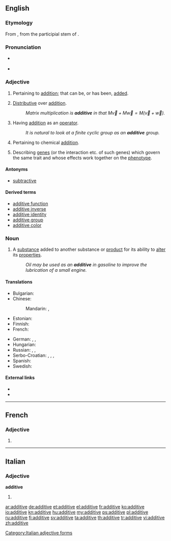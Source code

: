 ==English==

===Etymology===
From {{etyl|LL.}} {{term|additivus}}, from the participial stem of {{etyl|la}} {{term|addere||to add}}.

===Pronunciation===
* {{a|UK}} {{IPA|/ˈadɪtɪv/}}
* {{a|US}} {{IPA|/ˈæɾətɪv/|/ˈæɾəɾɪv/}}

===Adjective===
{{en-adj}}

# {{mathematics}} Pertaining to [[addition]]; that can be, or has been, [[added]].
# {{mathematics|of a [[function]], etc.}} [[distributive#English|Distributive]] over [[addition]].
#: ''Matrix multiplication is '''additive''' in that <math>M\vec v+M\vec w=M(\vec v+\vec w)</math>.''
# {{algebra}} Having [[addition]] as an [[operator]].
#: ''It is natural to look at a finite cyclic group as an '''additive''' group.''
# {{chemistry}} Pertaining to chemical [[addition]].
# {{genetics}} Describing [[gene]]s (or the interaction etc. of such genes) which govern the same trait and whose effects work together on the [[phenotype]].

====Antonyms====
* [[subtractive]]

====Derived terms====
* [[additive function]]
* [[additive inverse]]
* [[additive identity]]
* [[additive group]]
* [[additive color]]

===Noun===
{{en-noun}}

# A [[substance]] added to another substance or [[product]] for its ability to [[alter]] its [[properties]].
#: ''Oil may be used as an '''additive''' in gasoline to improve the lubrication of a small engine.''

====Translations====
{{trans-top|substance altering another substance}}
* Bulgarian: {{t+|bg|добавка|f|tr=dobávka}}
* Chinese:
*: Mandarin: {{t|cmn|添加劑|sc=Hani}}, {{t|cmn|添加剂|tr=tiānjiājì|sc=Hani}}
* Estonian: {{t-|et|lisaaine}}
* Finnish: {{t+|fi|lisäaine}}
* French: {{t+|fr|additif}}
{{trans-mid}}
* German: {{t|de|Zusatzstoff|m}}, {{t|de|Zusatz|m}}, {{t|de|Additiv|n}}
* Hungarian: {{t+|hu|adalék}}
* Russian: {{t|ru|добавка|f|tr=dobávka|sc=Cyrl}}, {{t|ru|добавление|n|tr=dobavlénije|sc=Cyrl}}, {{t|ru|дополнение|n|tr=dopolnénije|sc=Cyrl}}
* Serbo-Croatian: {{t-|sh|aditiv|xs=Serbo-Croatian}}, {{t-|sh|dodatak|xs=Serbo-Croatian}}, {{t-|sh|primjesa|xs=Serbo-Croatian}}, {{t-|sh|pridodatak|xs=Serbo-Croatian}}
* Spanish: {{t+|es|aditivo|m}}
* Swedish: {{t+|sv|tillsats|c}}
{{trans-bottom}}

====External links====
* {{R:Webster 1913}}
* {{R:Century 1911}}

----

==French==

===Adjective===
{{fr-adj-form}} {{f}}

# {{form of|feminine|[[additif]]|lang=fr}}

----

==Italian==

===Adjective===
'''additive''' {{f}}

# {{form of|feminine plural form|additivo|lang=it}}

[[Category:Italian adjective forms]]

[[ar:additive]]
[[de:additive]]
[[et:additive]]
[[el:additive]]
[[fr:additive]]
[[ko:additive]]
[[io:additive]]
[[kn:additive]]
[[hu:additive]]
[[my:additive]]
[[ps:additive]]
[[pl:additive]]
[[ru:additive]]
[[fi:additive]]
[[sv:additive]]
[[ta:additive]]
[[th:additive]]
[[tr:additive]]
[[vi:additive]]
[[zh:additive]]